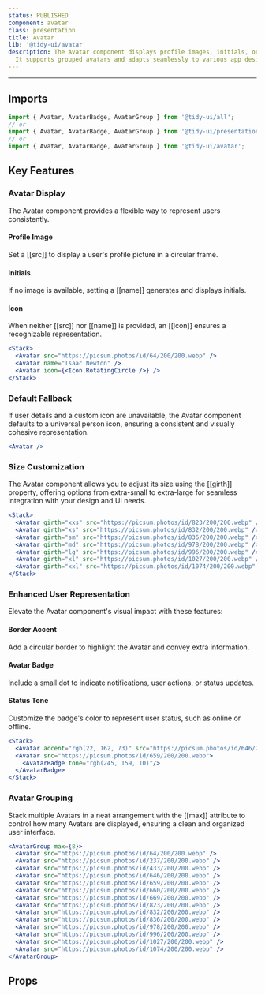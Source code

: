 ```yaml
---
status: PUBLISHED
component: avatar
class: presentation
title: Avatar
lib: '@tidy-ui/avatar'
description: The Avatar component displays profile images, initials, or icons with customizable size, style, and status indicators. 
  It supports grouped avatars and adapts seamlessly to various app designs, making it ideal for social networks and chat applications.
---
```


<DocLib component="avatar" />

---

## Imports

```js
import { Avatar, AvatarBadge, AvatarGroup } from '@tidy-ui/all';
// or
import { Avatar, AvatarBadge, AvatarGroup } from '@tidy-ui/presentation';
// or
import { Avatar, AvatarBadge, AvatarGroup } from '@tidy-ui/avatar';
```

## Key Features

### Avatar Display  

The Avatar component provides a flexible way to represent users consistently.  

#### Profile Image  
Set a [[src]] to display a user's profile picture in a circular frame.  

#### Initials  
If no image is available, setting a [[name]] generates and displays initials.  

#### Icon  
When neither [[src]] nor [[name]] is provided, an [[icon]] ensures a recognizable representation.

```jsx
<Stack>
  <Avatar src="https://picsum.photos/id/64/200/200.webp" />
  <Avatar name="Isaac Newton" />
  <Avatar icon={<Icon.RotatingCircle />} />
</Stack>
```

### Default Fallback  

If user details and a custom icon are unavailable, the Avatar component defaults to a universal person icon, 
ensuring a consistent and visually cohesive representation.

```jsx
<Avatar />
```

### Size Customization  

The Avatar component allows you to adjust its size using the [[girth]] property, offering options from extra-small 
to extra-large for seamless integration with your design and UI needs.

```jsx
<Stack>
  <Avatar girth="xxs" src="https://picsum.photos/id/823/200/200.webp" />
  <Avatar girth="xs" src="https://picsum.photos/id/832/200/200.webp" />
  <Avatar girth="sm" src="https://picsum.photos/id/836/200/200.webp" />
  <Avatar girth="md" src="https://picsum.photos/id/978/200/200.webp" />
  <Avatar girth="lg" src="https://picsum.photos/id/996/200/200.webp" />
  <Avatar girth="xl" src="https://picsum.photos/id/1027/200/200.webp" />
  <Avatar girth="xxl" src="https://picsum.photos/id/1074/200/200.webp" />
</Stack>
```

### Enhanced User Representation  

Elevate the Avatar component's visual impact with these features:  

#### Border Accent  
Add a circular border to highlight the Avatar and convey extra information.  

#### Avatar Badge  
Include a small dot to indicate notifications, user actions, or status updates.  

#### Status Tone  
Customize the badge's color to represent user status, such as online or offline.

```jsx
<Stack>
  <Avatar accent="rgb(22, 162, 73)" src="https://picsum.photos/id/646/200/200.webp" />
  <Avatar src="https://picsum.photos/id/659/200/200.webp">
    <AvatarBadge tone="rgb(245, 159, 10)"/>
  </AvatarBadge>
</Stack>
```

### Avatar Grouping  

Stack multiple Avatars in a neat arrangement with the [[max]] attribute to control how many Avatars are displayed, 
ensuring a clean and organized user interface.

```jsx
<AvatarGroup max={8}>
  <Avatar src="https://picsum.photos/id/64/200/200.webp" />
  <Avatar src="https://picsum.photos/id/237/200/200.webp" />
  <Avatar src="https://picsum.photos/id/433/200/200.webp" />
  <Avatar src="https://picsum.photos/id/646/200/200.webp" />
  <Avatar src="https://picsum.photos/id/659/200/200.webp" />
  <Avatar src="https://picsum.photos/id/660/200/200.webp" />
  <Avatar src="https://picsum.photos/id/669/200/200.webp" />
  <Avatar src="https://picsum.photos/id/823/200/200.webp" />
  <Avatar src="https://picsum.photos/id/832/200/200.webp" />
  <Avatar src="https://picsum.photos/id/836/200/200.webp" />
  <Avatar src="https://picsum.photos/id/978/200/200.webp" />
  <Avatar src="https://picsum.photos/id/996/200/200.webp" />
  <Avatar src="https://picsum.photos/id/1027/200/200.webp" />
  <Avatar src="https://picsum.photos/id/1074/200/200.webp" />
</AvatarGroup>
```

## Props

<DocApi component="avatar" />
